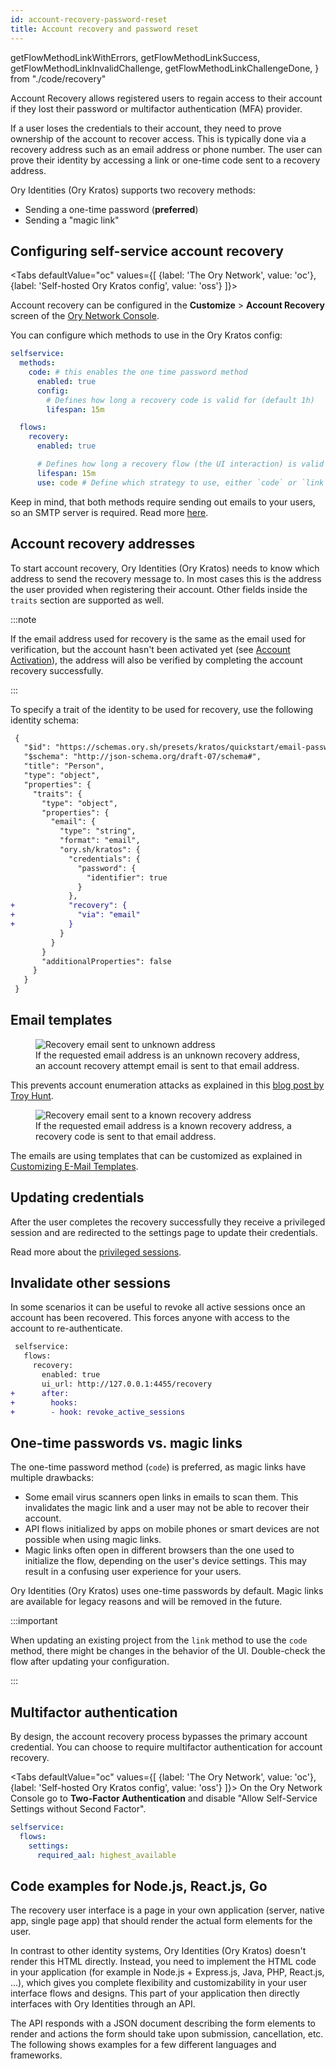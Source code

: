 ```yaml
---
id: account-recovery-password-reset
title: Account recovery and password reset
---
```



  getFlowMethodLinkWithErrors,
  getFlowMethodLinkSuccess,
  getFlowMethodLinkInvalidChallenge,
  getFlowMethodLinkChallengeDone,
} from "./code/recovery"


Account Recovery allows registered users to regain access to their account if they lost their password or multifactor
authentication (MFA) provider.

If a user loses the credentials to their account, they need to prove ownership of the account to recover access. This is typically
done via a recovery address such as an email address or phone number. The user can prove their identity by accessing a link or
one-time code sent to a recovery address.

Ory Identities (Ory Kratos) supports two recovery methods:

- Sending a one-time password (**preferred**)
- Sending a "magic link"

## Configuring self-service account recovery

<Tabs
  defaultValue="oc"
  values={[
    {label: 'The Ory Network', value: 'oc'},
    {label: 'Self-hosted Ory Kratos config', value: 'oss'}
  ]}>
  <TabItem value="oc">

Account recovery can be configured in the **Customize** > **Account Recovery** screen of the
[Ory Network Console](https://console.ory.sh/guides).

  </TabItem>
  <TabItem value="oss">

You can configure which methods to use in the Ory Kratos config:

```yaml title="path/to/my/kratos/config.yml"
selfservice:
  methods:
    code: # this enables the one time password method
      enabled: true
      config:
        # Defines how long a recovery code is valid for (default 1h)
        lifespan: 15m

  flows:
    recovery:
      enabled: true

      # Defines how long a recovery flow (the UI interaction) is valid for (default 1h)
      lifespan: 15m
      use: code # Define which strategy to use, either `code` or `link`
```

Keep in mind, that both methods require sending out emails to your users, so an SMTP server is required. Read more
[here](../../emails-sms/01_sending-emails-smtp.mdx).

  </TabItem>
</Tabs>

## Account recovery addresses

To start account recovery, Ory Identities (Ory Kratos) needs to know which address to send the recovery message to. In most cases
this is the address the user provided when registering their account. Other fields inside the `traits` section are supported as
well.

:::note

If the email address used for recovery is the same as the email used for verification, but the account hasn't been activated yet
(see [Account Activation](./verify-email-account-activation.mdx)), the address will also be verified by completing the account
recovery successfully.

:::

To specify a trait of the identity to be used for recovery, use the following identity schema:

```diff
 {
   "$id": "https://schemas.ory.sh/presets/kratos/quickstart/email-password/identity.schema.json",
   "$schema": "http://json-schema.org/draft-07/schema#",
   "title": "Person",
   "type": "object",
   "properties": {
     "traits": {
       "type": "object",
       "properties": {
         "email": {
           "type": "string",
           "format": "email",
           "ory.sh/kratos": {
             "credentials": {
               "password": {
                 "identifier": true
               }
             },
+            "recovery": {
+              "via": "email"
+            }
           }
         }
       }
       "additionalProperties": false
     }
   }
 }
```

## Email templates

<p>
  <figure>
    <img alt="Recovery email sent to unknown address" src={useBaseUrl("images/kratos/email-recovery-unknown.png")} />
    <figcaption>
      If the requested email address is an unknown recovery address, an account recovery attempt email is sent to that email
      address.
    </figcaption>
  </figure>
</p>

This prevents account enumeration attacks as explained in this
[blog post by Troy Hunt](https://www.troyhunt.com/website-enumeration-insanity-how-our-personal-data-is-leaked/).

<p>
  <figure>
    <img alt="Recovery email sent to a known recovery address" src={useBaseUrl("images/kratos/email-recovery-known.png")} />
    <figcaption>
      If the requested email address is a known recovery address, a recovery code is sent to that email address.
    </figcaption>
  </figure>
</p>

The emails are using templates that can be customized as explained in
[Customizing E-Mail Templates](../../emails-sms/custom-email-templates).

## Updating credentials

After the user completes the recovery successfully they receive a privileged session and are redirected to the settings page to
update their credentials.

Read more about the [privileged sessions](../../session-management/01_overview.mdx#privileged-sessions).

## Invalidate other sessions

In some scenarios it can be useful to revoke all active sessions once an account has been recovered. This forces anyone with
access to the account to re-authenticate.

```diff
 selfservice:
   flows:
     recovery:
       enabled: true
       ui_url: http://127.0.0.1:4455/recovery
+      after:
+        hooks:
+        - hook: revoke_active_sessions
```

## One-time passwords vs. magic links

The one-time password method (`code`) is preferred, as magic links have multiple drawbacks:

- Some email virus scanners open links in emails to scan them. This invalidates the magic link and a user may not be able to
  recover their account.
- API flows initialized by apps on mobile phones or smart devices are not possible when using magic links.
- Magic links often open in different browsers than the one used to initialize the flow, depending on the user's device settings.
  This may result in a confusing user experience for your users.

Ory Identities (Ory Kratos) uses one-time passwords by default. Magic links are available for legacy reasons and will be removed
in the future.

:::important

When updating an existing project from the `link` method to use the `code` method, there might be changes in the behavior of the
UI. Double-check the flow after updating your configuration.

:::

## Multifactor authentication

By design, the account recovery process bypasses the primary account credential. You can choose to require multifactor
authentication for account recovery.

<Tabs
  defaultValue="oc"
  values={[
    {label: 'The Ory Network', value: 'oc'},
    {label: 'Self-hosted Ory Kratos config', value: 'oss'}
  ]}>
  <TabItem value="oc">
On the Ory Network Console go to <b>Two-Factor Authentication</b> and disable "Allow Self-Service Settings without Second Factor".
  </TabItem>
  <TabItem value="oss">

```yaml title="path/to/my/kratos/config.yml"
selfservice:
  flows:
    settings:
      required_aal: highest_available
```

  </TabItem>
</Tabs>

## Code examples for Node.js, React.js, Go

The recovery user interface is a page in your own application (server, native app, single page app) that should render the actual
form elements for the user.

In contrast to other identity systems, Ory Identities (Ory Kratos) doesn't render this HTML directly. Instead, you need to
implement the HTML code in your application (for example in Node.js + Express.js, Java, PHP, React.js, ...), which gives you
complete flexibility and customizability in your user interface flows and designs. This part of your application then directly
interfaces with Ory Identities through an API.

The API responds with a JSON document describing the form elements to render and actions the form should take upon submission,
cancellation, etc. The following shows examples for a few different languages and frameworks.

<RenderFlow flow="recovery" />
